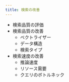 ```yaml
---
title: 検索の改善
---
```


- 検索品質の評価
- 検索品質の改善
    - ベクトライザー
    - データ構造
    - 検索タイプ
- 検索速度の改善
    - 推論速度
    - リソース需要
    - クエリのボトルネック